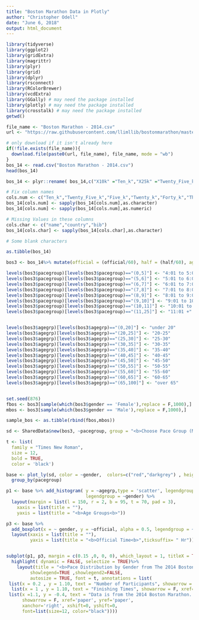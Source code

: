 ```yaml
---
title: "Boston Marathon Data in Plotly"
author: "Christopher Odell"
date: "June 6, 2018"
output: html_document
---
```


```r
library(tidyverse)
library(ggplot2)
library(gridExtra)
library(magrittr)
library(plyr)
library(grid)
library(dplyr)
library(rsconnect)
library(RColorBrewer)
library(vcdExtra)
library(GGally) # may need the package installed
library(plotly) # may need the package installed
library(crosstalk) # may need the package installed
getwd()

```


```r
file_name <- "Boston Marathon - 2014.csv"
url <- "https://raw.githubusercontent.com/llimllib/bostonmarathon/master/results/2014/results.csv"

# only download if it isn't already here
if(!file.exists(file_name)){
  download.file(paste0(url, file_name), file_name, mode = "wb")
}
bos_14 <- read.csv("Boston Marathon - 2014.csv")
head(bos_14)

bos_14 <- plyr::rename( bos_14,c("X10k" ="Ten_k","X25k" ="Twenty_Five_k","X5k" ="Five_k","X20k" ="Twenty_k","X40k" ="Forty_k","X35k" ="Thirty_Five_k","X30k" = "Thirty_k"))

# Fix column names
cols.num <- c("Ten_k","Twenty_Five_k","Five_k","Twenty_k","Forty_k","Thirty_k","Thirty_Five_k","half")
bos_14[cols.num] <- sapply(bos_14[cols.num],as.character)
bos_14[cols.num] <- sapply(bos_14[cols.num],as.numeric)

# Missing Values in these columns
cols.char <- c("name","country","bib")
bos_14[cols.char] <- sapply(bos_14[cols.char],as.character)

# Some blank characters

as.tibble(bos_14)

bos3 <- bos_14%>% mutate(official = (official/60), half = (half/60), agegrp = cut(bos_14$age, c(0,20,25,30,35,40,45,50,55,60,65,100)), pacegroup = cut(bos_14$pace, c(0,5,6,7,8,9,10,11,25)), gender = ifelse(gender == "F", "Female", "Male")) %>% dplyr::filter(!grepl("W", bib))%>% arrange(gender)

levels(bos3$pacegroup)[levels(bos3$pacegroup)=="(0,5]"] <- "4:01 to 5:00"
levels(bos3$pacegroup)[levels(bos3$pacegroup)=="(5,6]"] <- "5:01 to 6:00"
levels(bos3$pacegroup)[levels(bos3$pacegroup)=="(6,7]"] <- "6:01 to 7:00"
levels(bos3$pacegroup)[levels(bos3$pacegroup)=="(7,8]"] <- "7:01 to 8:00"
levels(bos3$pacegroup)[levels(bos3$pacegroup)=="(8,9]"] <- "8:01 to 9:00"
levels(bos3$pacegroup)[levels(bos3$pacegroup)=="(9,10]"] <- "9:01 to 10:00"
levels(bos3$pacegroup)[levels(bos3$pacegroup)=="(10,11]"] <- "10:01 to 11:00"
levels(bos3$pacegroup)[levels(bos3$pacegroup)=="(11,25]"] <- "11:01 +"


levels(bos3$agegrp)[levels(bos3$agegrp)=="(0,20]"] <- "under 20"
levels(bos3$agegrp)[levels(bos3$agegrp)=="(20,25]"] <- "20-25"
levels(bos3$agegrp)[levels(bos3$agegrp)=="(25,30]"] <- "25-30"
levels(bos3$agegrp)[levels(bos3$agegrp)=="(30,35]"] <- "30-35"
levels(bos3$agegrp)[levels(bos3$agegrp)=="(35,40]"] <- "35-40"
levels(bos3$agegrp)[levels(bos3$agegrp)=="(40,45]"] <- "40-45"
levels(bos3$agegrp)[levels(bos3$agegrp)=="(45,50]"] <- "45-50"
levels(bos3$agegrp)[levels(bos3$agegrp)=="(50,55]"] <- "50-55"
levels(bos3$agegrp)[levels(bos3$agegrp)=="(55,60]"] <- "55-60"
levels(bos3$agegrp)[levels(bos3$agegrp)=="(60,65]"] <- "60-65"
levels(bos3$agegrp)[levels(bos3$agegrp)=="(65,100]"] <- "over 65"


set.seed(876)
fbos <- bos3[sample(which(bos3$gender == 'Female'),replace = F,1000),]
mbos <- bos3[sample(which(bos3$gender == 'Male'),replace = F,1000),]

sample_bos <- as.tibble(rbind(fbos,mbos))

```


```r

sd <- SharedData$new(bos3, ~pacegroup, group = "<b>Choose Pace Group (Minute / Mile)<b>")

t <- list(
  family = "Times New Roman",
  size = 12,
  bold = TRUE,
  color = 'black')

base <- plot_ly(sd, color = ~gender,  colors=c("red","darkgrey") , height = 400, hoverinfo = "none" ) %>%
  group_by(pacegroup)

p1 <- base %>% add_histogram( y = ~agegrp,type = 'scatter', legendgroup = "1st",
                              legendgroup = ~gender) %>%
  layout(margin = list(l = 150, r = 2, b = 95, t = 70, pad = 3),
    xaxis = list(title = ""),
    yaxis = list(title = "<b>Age Groups<b>"))

p3 <- base %>%
  add_boxplot(x = ~ gender, y = ~official, alpha = 0.5, legendgroup = ~gender, showlegend = FALSE, name = c("Female", "Male")) %>%
  layout(xaxis = list(title = ""),
         yaxis = list(title = "<b>Official Time<b>",ticksuffix= " Hr"))


subplot(p1, p3, margin = c(0.15 ,0, 0, 0), which_layout = 1, titleX = TRUE, titleY = TRUE)%>%
  highlight( dynamic = FALSE, selectize = TRUE)%>%
    layout(title = "<b>Pace Distribution by Gender from The 2014 Boston Marathon<b>",titlefont=list(size=22), 
         showlegend=TRUE ,showlegend2=FALSE,
         autosize = TRUE, font = t, annotations = list(
 list(x = 0.2 , y = 1.10, text = "Number of Participants", showarrow = F, xref='paper', yref='paper'),
  list(x = 1 , y = 1.10, text = "Finishing Times", showarrow = F, xref='paper', yref='paper'),
 list(x =1.1, y = -0.4, text = "Data is from the 2014 Boston Marathon. We can see a shift in age by gender, and the spread of overall\n performance by pace groups. Select a pace group, and see the impact each group has on male and female performance.",
      showarrow = F, xref='paper', yref='paper', 
      xanchor='right', xshift=0, yshift=0,
      font=list(size=12, color="black"))))



```







